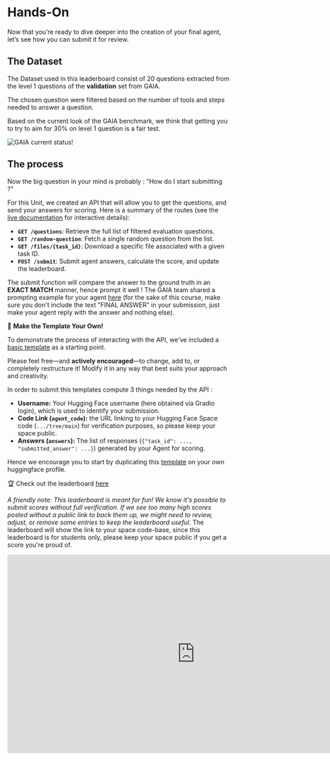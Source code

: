 # Hands-On

Now that you’re ready to dive deeper into the creation of your final agent, let’s see how you can submit it for review.

## The Dataset 

The Dataset used in this leaderboard consist of 20 questions extracted from the level 1 questions of the **validation** set from GAIA. 

The chosen question were filtered based on the number of tools and steps needed to answer a question.

Based on the current look of the GAIA benchmark, we think that getting you to try to aim for 30% on level 1 question is a fair test.

<img src="https://huggingface.co/datasets/agents-course/course-images/resolve/main/en/unit4/leaderboard%20GAIA%2024%3A04%3A2025.png" alt="GAIA current status!" />

## The process 

Now the big question in your mind is probably : "How do I start submitting ?"

For this Unit, we created an API that will allow you to get the questions, and send your answers for scoring.
Here is a summary of the routes (see the [live documentation](https://agents-course-unit4-scoring.hf.space/docs) for interactive details):

* **`GET /questions`**: Retrieve the full list of filtered evaluation questions.
* **`GET /random-question`**: Fetch a single random question from the list.
* **`GET /files/{task_id}`**: Download a specific file associated with a given task ID.
* **`POST /submit`**: Submit agent answers, calculate the score, and update the leaderboard.

The submit function will compare the answer to the ground truth in an **EXACT MATCH** manner, hence prompt it well ! The GAIA team shared a prompting example for your agent [here](https://huggingface.co/spaces/gaia-benchmark/leaderboard) (for the sake of this course, make sure you don't include the text "FINAL ANSWER" in your submission, just make your agent reply with the answer and nothing else).

🎨 **Make the Template Your Own!**

To demonstrate the process of interacting with the API, we've included a [basic template](https://huggingface.co/spaces/agents-course/Final_Assignment_Template) as a starting point.

Please feel free—and **actively encouraged**—to change, add to, or completely restructure it! Modify it in any way that best suits your approach and creativity.

In order to submit this templates compute 3 things needed by the API :

* **Username:** Your Hugging Face username (here obtained via Gradio login), which is used to identify your submission.
* **Code Link (`agent_code`):** the URL linking to your Hugging Face Space code (`.../tree/main`) for verification purposes, so please keep your space public.
* **Answers (`answers`):** The list of responses (`{"task_id": ..., "submitted_answer": ...}`) generated by your Agent for scoring.

Hence we encourage you to start by duplicating this [template](https://huggingface.co/spaces/agents-course/Final_Assignment_Template) on your own huggingface profile.

🏆 Check out the leaderboard [here](https://huggingface.co/spaces/agents-course/Students_leaderboard)

*A friendly note: This leaderboard is meant for fun! We know it's possible to submit scores without full verification. If we see too many high scores posted without a public link to back them up, we might need to review, adjust, or remove some entries to keep the leaderboard useful.*
The leaderboard will show the link to your space code-base, since this leaderboard is for students only, please keep your space public if you get a score you're proud of.
<iframe
	src="https://agents-course-students-leaderboard.hf.space"
	frameborder="0"
	width="850"
	height="450"
></iframe>
